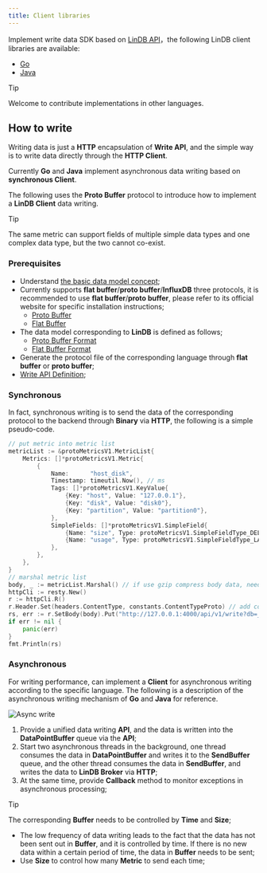 ```yaml
---
title: Client libraries
---
```


Implement write data SDK based on [LinDB API](/docs/lindb/api/index)，the following LinDB client libraries are available:

- [Go](/docs/lindb/client/go)
- [Java](/docs/lindb/client/java)

> [!tip]
> Welcome to contribute implementations in other languages.

## How to write

Writing data is just a **HTTP** encapsulation of **Write API**, and the simple way is to write data directly through the **HTTP Client**.

Currently **Go** and **Java** implement asynchronous data writing based on **synchronous Client**.

The following uses the **Proto Buffer** protocol to introduce how to implement a **LinDB Client** data writing.

> [!tip]
> The same metric can support fields of multiple simple data types and one complex data type, but the two cannot co-exist.

### Prerequisites

- Understand [the basic data model concept](/docs/lindb/reference/data-model);
- Currently supports **flat buffer**/**proto buffer**/**InfluxDB** three protocols, it is recommended to use **flat buffer**/**proto buffer**, please refer to its official website for specific installation instructions;
	* [Proto Buffer](https://protobuf.dev/)
	* [Flat Buffer](https://google.github.io/flatbuffers/)
- The data model corresponding to **LinDB** is defined as follows;
	* [Proto Buffer Format](https://github.com/lindb/common/blob/main/proto/v1/linmetrics.proto)
	* [Flat Buffer Format](https://github.com/lindb/common/blob/main/proto/v1/metrics.fbs)
- Generate the protocol file of the corresponding language through **flat buffer** or **proto buffer**;
- [Write API Definition](/docs/lindb/api/insert);

### Synchronous 

In fact, synchronous writing is to send the data of the corresponding protocol to the backend through **Binary** via **HTTP**, the following is a simple pseudo-code.

```go
// put metric into metric list
metricList := &protoMetricsV1.MetricList{
	Metrics: []*protoMetricsV1.Metric{
		{
			Name:      "host_disk",
			Timestamp: timeutil.Now(), // ms
			Tags: []*protoMetricsV1.KeyValue{
				{Key: "host", Value: "127.0.0.1"},
				{Key: "disk", Value: "disk0"},
				{Key: "partition", Value: "partition0"},
			},
			SimpleFields: []*protoMetricsV1.SimpleField{
				{Name: "size", Type: protoMetricsV1.SimpleFieldType_DELTA_SUM, Value: 1}, // data point
				{Name: "usage", Type: protoMetricsV1.SimpleFieldType_LAST, Value: 0.83}, // data point
			},
		},
	},
}
// marshal metric list
body, _ := metricList.Marshal() // if use gzip compress body data, need set content_encoding=gzip
httpCli := resty.New()
r := httpCli.R()
r.Header.Set(headers.ContentType, constants.ContentTypeProto) // add content_type=application/protobuf
rs, err := r.SetBody(body).Put("http://127.0.0.1:4000/api/v1/write?db=_internal") // send http request
if err != nil {
	panic(err)
}
fmt.Println(rs)
```

### Asynchronous 

For writing performance, can implement a **Client** for asynchronous writing according to the specific language. The following is a description of the asynchronous writing mechanism of **Go** and **Java** for reference.

![Async write](/img/lindb/design/async_client.png)

1. Provide a unified data writing **API**, and the data is written into the **DataPointBuffer** queue via the **API**;
2. Start two asynchronous threads in the background, one thread consumes the data in **DataPointBuffer** and writes it to the **SendBuffer** queue, and the other thread consumes the data in **SendBuffer**, and writes the data to **LinDB Broker** via **HTTP**;
3. At the same time, provide **Callback** method to monitor exceptions in asynchronous processing;

> [!tip]
> The corresponding **Buffer** needs to be controlled by **Time** and **Size**;
> - The low frequency of data writing leads to the fact that the data has not been sent out in **Buffer**, and it is controlled by time. If there is no new data within a certain period of time, the data in **Buffer** needs to be sent;
> - Use **Size** to control how many **Metric** to send each time;
